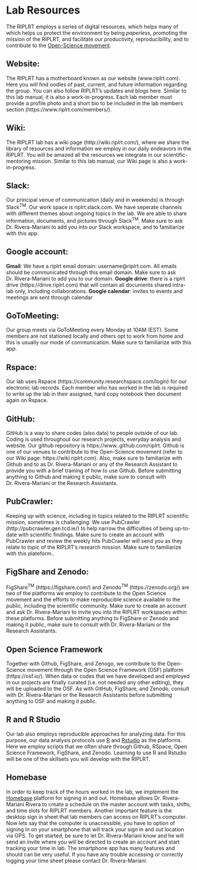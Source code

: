 # Lab Resources

The RIPLRT employs a series of digital resources, which helps many of which helps us protect the environment by being *paperless*, promoting the mission of the RIPLRT, and facilitate our productivity, reproducibility, and to contribute to the [Open-Science movement](http://www.unesco.org/new/en/communication-and-information/portals-and-platforms/goap/open-science-movement/).  

## Website: 
The RIPLRT has a motherboard known as our website (www.riplrt.com). Here you will find oodles of past, current, and future information regarding the group. You can also follow RIPLRT’s updates and blogs here. Similar to this lab  manual, it is also a work-in-progress. Each lab member must provide a profile photo and a short bio to be included in the lab members section (https://www.riplrt.com/members/).

## Wiki:
The RIPLRT lab has a wiki page (http://wiki.riplrt.com/), where we share the library of resources and information we employ in our daily endeavors in the RIPLRT. You will be amazed all the resources we integrate in our scientific-mentoring mission. Similar to this lab manual, our Wiki page is also a work-in-progress.

## Slack: 
Our principal venue of communication (daily and in weekends) is through Slack^TM^. Our work space is riplrt.slack.com. We have seperate channels with different themes about ongoing topics in the lab. We are able to share information, documents, and pictures through Slack^TM^. Make sure to ask Dr. Rivera-Mariani to add you into our Slack workspace, and to familiarize with this app. 

## Google account:
**Gmail**: We have a riplrt email domain: username@riplrt.com. All emails should be communicated through this email domain. Make sure to ask Dr. Rivera-Mariani to add you to our domain. **Google drive**: there is a riplrt drive (https://drive.riplrt.com) that will contain all documents shared intra-lab only, including collaborations. **Google calendar**: invites to events and meetings are sent through calendar  
 
## GoToMeeting: 
Our group meets via GoToMeeting every Monday at 10AM (EST). Some members are not stationed locally and others opt to work from home and this is usually our mode of communication. Make sure to familiarize with this app.

## Rspace: 
Our lab uses Rspace (https://community.researchspace.com/login) for our electronic lab records. Each member who has worked in the lab is required to write up the lab in their assigned, hard copy notebook then document again on Rspace.

## GitHub:
GitHub is a way to share codes (also data) to people outside of our lab. Coding is used throughout our research projects, everyday analysis and website. Our github repository is https://www..github.com/riplrt. Github is one of our venues to contribute to the Open-Science movement (refer to our Wiki page: https://wiki.riplrt.com). Also, make sure to familiarize with Github and to as Dr. Rivera-Mariani or any of the Research Assistant to provide you with a brief training of how to use Github. Before submitting anything to Github and making it public, make sure to consult with Dr. Rivera-Mariani or the Research Assistants. 
 
## PubCrawler: 
Keeping up with science, including in topics related to the RIPLRT scientific mission, sometimes is challenging. We use PubCrawler (http://pubcrawler.gen.tcd.ie/) to help narrow the difficulties of being up-to-date with scientific findings. Make sure to create an account with PubCrawler and review the weekly hits PubCrawler will send you as they relate to topic of the RIPLRT’s research mission.  Make sure to familiarize with this  plateform..

## FigShare and Zenodo:
FigShare^TM^ (https://figshare.com/) and Zenodo^TM^ (https://zenodo.org/) are two of the platforms we employ to contribute to the Open Science movement and the efforts to make reproducible science available to the public, including the scientific community. Make sure to create an account and ask Dr. Rivera-Mariani to invite you into the RIPLRT workspaces within these platforms. Before submitting anything to FigShare or Zenodo and making it public, make sure to consult with Dr. Rivera-Mariani or the Research Assistants. 

## Open Science Framework
Together with Github, FigShare, and Zenogo, we contribute to the Open-Science movement through the Open Science Framework (OSF) platform (https://osf.io/). When data or codes that we have developed and employed in our projects are finally curated (i.e. not needed any other editing), they will be uploaded to the OSF. As with GitHub, FigShare, and Zenodo, consult with Dr. Rivera-Mariani or the Research Assistants before submitting anything to OSF and making it public.

## R and R Studio
Our lab also employs reproducible approaches for analyzing data. For this purpose, our data analysis protocols use [R](https://www.r-project.org/) and [Rstudio](https://www.rstudio.com/) as the platforms. Here we employ scripts that we often share through Github, RSpace, Open Science Framework, FigShare, and Zenodo. Learning to use R and Rstudio will be one of the skillsets you will develop with the RIPLRT.

## Homebase
In order to keep track of the hours worked in the lab, we implement the [Homebase](https://joinhomebase.com/) platform for signing in and out. Homebase allows Dr. Rivera-Mariani Rivera to create a schedule on the master account with tasks, shifts, and time slots for RIPLRT members. Another important feature is the desktop sign in sheet that lab members can access on RIPLRT’s computer. Now lets say that the computer is unaccessible, you have to option of signing in on your smartphone that will track your sign in and out location via GPS.
To get started, be sure to let Dr. Rivera-Mariani know and he will send an invite where you will be directed to create an account and start tracking your time in lab. The smartphone app has many features and should can be very useful. If you have any trouble accessing or correctly logging your time sheet please contact Dr. Rivera-Mariani.